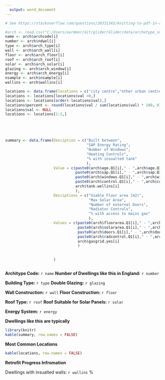 ```yaml
---
  output: word_document
---
```

  
```r
# See https://stackoverflow.com/questions/28331343/knitting-to-pdf-in-r for info

#arch <- read.csv("C:/Users/earmmor/Git/glider/Glider/data/archetype_summary.csv" , stringsAsFactors = FALSE)
name <- arch$archcode[i]
number <- arch$ndwel[i]
type <- arch$arch_type[i]
wall <- arch$arch_wall[i]
floor <- arch$arch_floor[i]
roof <- arch$arch_roof[i]
solar <- arch$arch_solar[i]
glazing <- arch$arch_window[i]
energy <- arch$arch_energy[i]
nsample <- arch$nsample[i]
wallins <- arch$wallins[i]

locations <- data.frame(locations = c("city centre","other urban centre","suburban residential","rural residential","village centre","rural"), val = c(arch$citycentre[i], arch$otherurban[i], arch$suburban[i], arch$ruralres[i], arch$villagecentre[i], arch$rural[i]))
locations <- locations[locations$val >0,]
locations <- locations[order(-locations$val),]
locations$percent <- round(locations$val / sum(locations$val) * 100, 0)
locations$val <- NULL
locations <- locations[1:2,]





summary <- data.frame(Desciption = c("Built between",
                                     "SAP Energy Rating",
                                     "Number of Windows",
                                     "Heating Controls",
                                     "% with insualted tank"
                                     ),
                      Value = c(paste0(arch$age.Q1[i]," - ",arch$age.Q3[i]),
                                paste0(arch$sap.Q1[i]," - ",arch$sap.Q3[i]),
                                paste0(arch$windows.Q1[i]," - ",arch$windows.Q3[i]),
                                paste0(arch$control.Q1[i]," - ",arch$control.Q3[i]),
                                arch$tank.wellins[i]
                                ),
                      Desciptions = c("Usable Floor area (m2)",
                                      "Max Solar Area",
                                      "Number of external Doors",
                                      "Radiator Controls",
                                      "% with access to mains gas"
                                      ),
                      Values = c(paste0(arch$floorarea.Q1[i]," - ",arch$floorarea.Q3[i]),
                                 paste0(arch$solararea.Q1[i]," - ",arch$solararea.Q3[i]),
                                 paste0(arch$doors.Q1[i]," - ",arch$doors.Q3[i]),
                                 paste0(arch$radcontrol.Q1[i]," - ",arch$radcontrol.Q3[i]),
                                 arch$gasgrid.yes[i]
                                 )
                      
                      
                      )



```

<style>
  .col2 {
    columns: 2 200px;         /* number of columns and width in pixels*/
    -webkit-columns: 2 200px; /* chrome, safari */
    -moz-columns: 2 200px;    /* firefox */
  }
  .col3 {
    columns: 3 100px;
    -webkit-columns: 3 100px;
    -moz-columns: 3 100px;
  }
</style>




**Architype Code:** `r name`		      **Number of Dwellings like this in England:** `r number`

**Building Type:** `r type`           **Double Glazing:**  `r glazing`

**Wall Construction:** `r wall`  			**Floor Construction:** `r floor`

**Roof Type:** `r roof`               **Roof Suitable for Solar Panels:**  `r solar` 

**Energy System:**  `r energy`

**Dwellings like this are typically**

```r
library(knitr)
kable(summary, row.names = FALSE)
```


**Most Common Locations**
```r
kable(locations, row.names = FALSE)
```

**Retrofit Progress Infromation**

Dwellings with insualted walls: `r wallins` %




